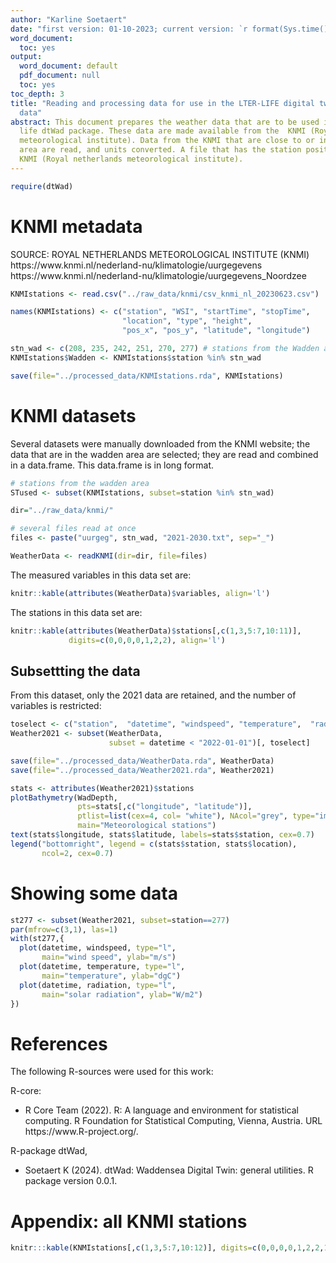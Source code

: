 ```yaml
---
author: "Karline Soetaert"
date: "first version: 01-10-2023; current version: `r format(Sys.time(), '%d %B %Y')`"
word_document:
  toc: yes
output:
  word_document: default
  pdf_document: null
  toc: yes
toc_depth: 3
title: "Reading and processing data for use in the LTER-LIFE digital twins - the weather
  data"
abstract: This document prepares the weather data that are to be used in the LTER
  life dtWad package. These data are made available from the  KNMI (Royal netherlands
  meteorological institute). Data from the KNMI that are close to or in the Wadden
  area are read, and units converted. A file that has the station positions of the
  KNMI (Royal netherlands meteorological institute).
---
```


```r
require(dtWad)
```

# KNMI metadata

SOURCE: ROYAL NETHERLANDS METEOROLOGICAL INSTITUTE (KNMI)
https://www.knmi.nl/nederland-nu/klimatologie/uurgegevens
https://www.knmi.nl/nederland-nu/klimatologie/uurgegevens_Noordzee


```r
KNMIstations <- read.csv("../raw_data/knmi/csv_knmi_nl_20230623.csv")

names(KNMIstations) <- c("station", "WSI", "startTime", "stopTime", 
                         "location", "type", "height", 
                         "pos_x", "pos_y", "latitude", "longitude")

stn_wad <- c(208, 235, 242, 251, 270, 277) # stations from the Wadden area
KNMIstations$Wadden <- KNMIstations$station %in% stn_wad

save(file="../processed_data/KNMIstations.rda", KNMIstations)
```

# KNMI datasets

Several datasets were manually downloaded from the KNMI website; 
the data that are in the wadden area are selected; they are read 
and combined in a data.frame. This data.frame is in long format.

```r
# stations from the wadden area
STused <- subset(KNMIstations, subset=station %in% stn_wad)
```


```r
dir="../raw_data/knmi/"

# several files read at once
files <- paste("uurgeg", stn_wad, "2021-2030.txt", sep="_")

WeatherData <- readKNMI(dir=dir, file=files)
```

The measured variables in this data set are:

```r
knitr::kable(attributes(WeatherData)$variables, align='l')
```

The stations in this data set are:

```r
knitr::kable(attributes(WeatherData)$stations[,c(1,3,5:7,10:11)], 
             digits=c(0,0,0,0,1,2,2), align='l')
```

## Subsettting the data

From this dataset, only the 2021 data are retained, and the number of variables is restricted:

```r
toselect <- c("station",  "datetime", "windspeed", "temperature",  "radiation")
Weather2021 <- subset(WeatherData, 
                      subset = datetime < "2022-01-01")[, toselect]

save(file="../processed_data/WeatherData.rda", WeatherData)
save(file="../processed_data/Weather2021.rda", Weather2021)
```


```r
stats <- attributes(Weather2021)$stations
plotBathymetry(WadDepth, 
               pts=stats[,c("longitude", "latitude")], 
               ptlist=list(cex=4, col= "white"), NAcol="grey", type="image",
               main="Meteorological stations")
text(stats$longitude, stats$latitude, labels=stats$station, cex=0.7)
legend("bottomright", legend = c(stats$station, stats$location), 
       ncol=2, cex=0.7)
```

# Showing some data


```r
st277 <- subset(Weather2021, subset=station==277)
par(mfrow=c(3,1), las=1)
with(st277,{
  plot(datetime, windspeed, type="l", 
       main="wind speed", ylab="m/s")
  plot(datetime, temperature, type="l", 
       main="temperature", ylab="dgC")
  plot(datetime, radiation, type="l", 
       main="solar radiation", ylab="W/m2")
})
```

\newpage

# References

The following R-sources were used for this work:

R-core:

* R Core Team (2022). R: A language and environment for statistical computing. R Foundation for Statistical Computing, Vienna, Austria. URL https://www.R-project.org/.


R-package dtWad, 

* Soetaert K (2024). dtWad: Waddensea Digital Twin: general utilities. R package version 0.0.1.

\newpage

# Appendix: all KNMI stations

```r
knitr:::kable(KNMIstations[,c(1,3,5:7,10:12)], digits=c(0,0,0,0,1,2,2,1))
```
